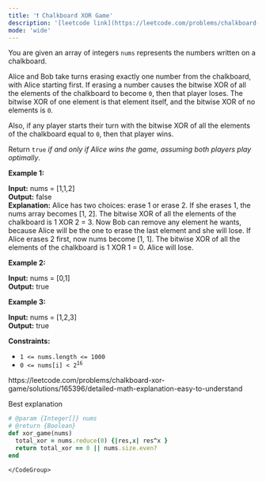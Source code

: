 ```yaml
---
title: '❗️ Chalkboard XOR Game'
description: '[leetcode link](https://leetcode.com/problems/chalkboard-xor-game/description/)'
mode: 'wide'
---
```

<Tabs>
  <Tab title="Question" icon="circle-question" iconType="regular">
    <Card>
      <p>You are given an array of integers <code>nums</code> represents the numbers written on a chalkboard.</p>  <p>Alice and Bob take turns erasing exactly one number from the chalkboard, with Alice starting first. If erasing a number causes the bitwise XOR of all the elements of the chalkboard to become <code>0</code>, then that player loses. The bitwise XOR of one element is that element itself, and the bitwise XOR of no elements is <code>0</code>.</p>  <p>Also, if any player starts their turn with the bitwise XOR of all the elements of the chalkboard equal to <code>0</code>, then that player wins.</p>  <p>Return <code>true</code> <em>if and only if Alice wins the game, assuming both players play optimally</em>.</p>   <p><strong class="example">Example 1:</strong></p>   <strong>Input:</strong> nums = [1,1,2] <br/> <strong>Output:</strong> false <br/> <strong>Explanation:</strong>  Alice has two choices: erase 1 or erase 2.  If she erases 1, the nums array becomes [1, 2]. The bitwise XOR of all the elements of the chalkboard is 1 XOR 2 = 3. Now Bob can remove any element he wants, because Alice will be the one to erase the last element and she will lose.  If Alice erases 2 first, now nums become [1, 1]. The bitwise XOR of all the elements of the chalkboard is 1 XOR 1 = 0. Alice will lose.   <p><strong class="example">Example 2:</strong></p>   <strong>Input:</strong> nums = [0,1] <br/> <strong>Output:</strong> true   <p><strong class="example">Example 3:</strong></p>   <strong>Input:</strong> nums = [1,2,3] <br/> <strong>Output:</strong> true    <p><strong>Constraints:</strong></p>  <ul>  <li><code>1 &lt;= nums.length &lt;= 1000</code></li>  <li><code>0 &lt;= nums[i] &lt; 2<sup>16</sup></code></li> </ul> 
    </Card>
  </Tab>
  <Tab title="Solution" icon="lightbulb" iconType="regular" >
    <Card>
      https://leetcode.com/problems/chalkboard-xor-game/solutions/165396/detailed-math-explanation-easy-to-understand

Best explanation
    </Card>
  <Expandable title="code">
    <CodeGroup dropdown>
```ruby title="Chalkboard XOR Game" lines
# @param {Integer[]} nums
# @return {Boolean}
def xor_game(nums)
  total_xor = nums.reduce(0) {|res,x| res^x }
  return total_xor == 0 || nums.size.even?
end
```
    </CodeGroup>
  </Expandable>
  </Tab>
</Tabs>